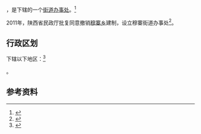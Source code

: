 {{中国乡级行政区|61/01/15/201/000}}

'''{{PAGENAMEBASE}}'''，是{{PRC admin/fullname|61/01/15/201/000|3}}下辖的一个[[街道办事处|街道办事处]]。<ref>{{PRC admin/ref sgc|{{PRC admin/parent|61/01/15/201/000}}}}</ref>

2011年，陕西省民政厅批复同意撤销[[穆寨乡|穆寨乡]]建制，设立穆寨街道办事处<ref>{{Cite web |url=http://shaanxi.mca.gov.cn/article/tzgg/201201/20120100249815.shtml |title=陕西省民政厅关于撤销西安市长安区魏寨乡等2个乡、临潼区仁宗乡等3个乡建制分别设立为街道办事处的批复 |access-date=2017-09-13 |archive-url=https://web.archive.org/web/20170913183845/http://shaanxi.mca.gov.cn/article/tzgg/201201/20120100249815.shtml |archive-date=2017-09-13 |dead-url=yes }}</ref>。

== 行政区划 ==

{{PAGENAMEBASE}}下辖以下地区：<ref>{{PRC admin/ref sgc|61/01/15/201/000}}</ref>

{{PRC admin/children|61/01/15/201/000}}。

== 参考资料 ==

{{reflist}}

{{行政区划小作品}}
{{PRC admin/navcat|61/01/15/201/000}}